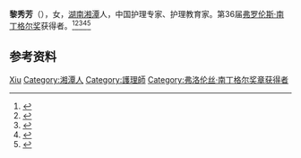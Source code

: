 '''黎秀芳'''（{{bd|1917年||2007年|7月9日}}），女，[[湖南|湖南]][[湘潭|湘潭]]人，中国护理专家、护理教育家。第36届[[弗罗伦斯·南丁格尔奖|弗罗伦斯·南丁格尔奖]]获得者。<ref>{{Cite book|title=中国妇女名人录|author=薛维维; 慕群|publisher=陕西人民出版社|year=1988|isbn=|location=西安|pages=}}</ref><ref>{{Cite book|title=华夏妇女名人词典|author=周行健主编|publisher=华夏出版社|year=1988|isbn=|location=北京|pages=}}</ref><ref>{{Cite book|title=古今中外女名人辞典|author=中国妇女管理干部学院编|publisher=中国广播电视出版社|year=1989|isbn=|location=北京|pages=}}</ref><ref>{{Cite book|title=20世纪中华人物名字号辞典|author=周家珍编著|publisher=法律出版社|year=2000|isbn=9787503628320|location=北京|pages=}}</ref><ref>{{Cite web|title=黎秀芳：魂系黄河的“提灯女神”|url=http://www.xinhuanet.com/mil/2020-02/24/c_1210487402.htm|accessdate=2021-01-08|work=新华网}}</ref>

== 参考资料 ==
{{reflist}}

{{中国人物小作品}}

{{Authority control}}
{{DEFAULTSORT:Li黎}}
[[Category:黎姓|Xiu]]
[[Category:湘潭人|Category:湘潭人]]
[[Category:護理師|Category:護理師]]
[[Category:弗洛伦丝·南丁格尔奖章获得者|Category:弗洛伦丝·南丁格尔奖章获得者]]